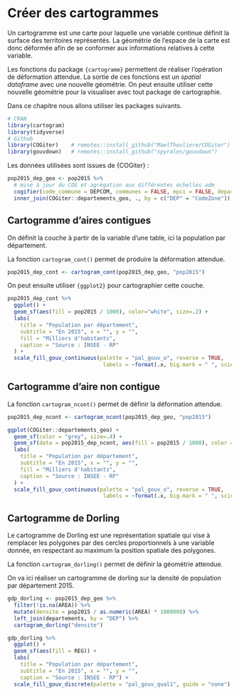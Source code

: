 # Créer des cartogrammes {#cartogramm}

Un cartogramme est une carte pour laquelle une variable continue définit la surface des territoires représentés. 
La géométrie de l'espace de la carte est donc déformée afin de se conformer aux informations relatives à cette variable.  

Les fonctions du package `{cartogramm}` permettent de réaliser l'opération de déformation attendue. 
La sortie de ces fonctions est un *spatial dataframe* avec une nouvelle géométrie. 
On peut ensuite utiliser cette nouvelle géométrie pour la visualiser avec tout package de cartographie.

Dans ce chapitre nous allons utiliser les packages suivants.

```r
# CRAN
library(cartogram)
library(tidyverse)
# Github
library(COGiter)    # remotes::install_github("MaelTheuliere/COGiter")
library(gouvdown)   # remotes::install_github("spyrales/gouvdown")
```

Les données utilisées sont issues de {COGiter} :
```r
pop2015_dep_geo <- pop2015 %>% 
  # mise à jour du COG et agrégation aux différentes échelles adm
  cogifier(code_commune = DEPCOM, communes = FALSE, epci = FALSE, departements = TRUE, regions = FALSE, metro = FALSE) %>% 
  inner_join(COGiter::departements_geo, ., by = c("DEP" = "CodeZone"))

```

## Cartogramme d'aires contigues

On définit la couche à partir de la variable d'une table, ici la population par département.

La fonction `cartogram_cont()` permet de produire la déformation attendue. 

```r
pop2015_dep_cont <- cartogram_cont(pop2015_dep_geo, "pop2015")
```

On peut ensuite utiliser `{ggplot2}` pour cartographier cette couche.

```r
pop2015_dep_cont %>% 
  ggplot() +
  geom_sf(aes(fill = pop2015 / 1000), color="white", size=.2) +
  labs(
    title = "Population par département",
    subtitle = "En 2015", x = "", y = "",
    fill = "Milliers d'habitants",
    caption = "Source : INSEE - RP"
  ) + 
  scale_fill_gouv_continuous(palette = "pal_gouv_o", reverse = TRUE, 
                              labels = ~format(.x, big.mark = " ", scientific = FALSE))
```

## Cartogramme d'aire non contigue

La fonction `cartogram_ncont()` permet de définir la déformation attendue.


```r
pop2015_dep_ncont <- cartogram_ncont(pop2015_dep_geo, "pop2015")
```


```r
ggplot(COGiter::departements_geo) +
  geom_sf(color = "grey", size=.4) +
  geom_sf(data = pop2015_dep_ncont, aes(fill = pop2015 / 1000), color = "white", size = .4) +
  labs(
    title = "Population par département",
    subtitle = "En 2015", x = "", y = "",
    fill = "Milliers d'habitants",
    caption = "Source : INSEE - RP"
  ) + 
  scale_fill_gouv_continuous(palette = "pal_gouv_o", reverse = TRUE, 
                              labels = ~format(.x, big.mark = " ", scientific = FALSE))

```

## Cartogramme de Dorling

Le cartogramme de Dorling est une représentation spatiale qui vise à remplacer les polygones par des cercles proportionnels à une variable donnée, en respectant au maximum la position spatiale des polygones.

La fonction `cartogram_dorling()` permet de définir la géométrie attendue.

On va ici réaliser un cartogramme de dorling sur la densité de population par département 2015.

```r
gdp_dorling <- pop2015_dep_geo %>% 
  filter(!is.na(AREA)) %>% 
  mutate(densite = pop2015 / as.numeric(AREA) * 1000000) %>% 
  left_join(departements, by = "DEP") %>% 
  cartogram_dorling("densite")
```


```r

gdp_dorling %>% 
  ggplot() + 
  geom_sf(aes(fill = REG)) + 
  labs(
    title = "Population par département",
    subtitle = "En 2015", x = "", y = "",
    caption = "Source : INSEE - RP") + 
  scale_fill_gouv_discrete(palette = "pal_gouv_qual1", guide = "none")

```

